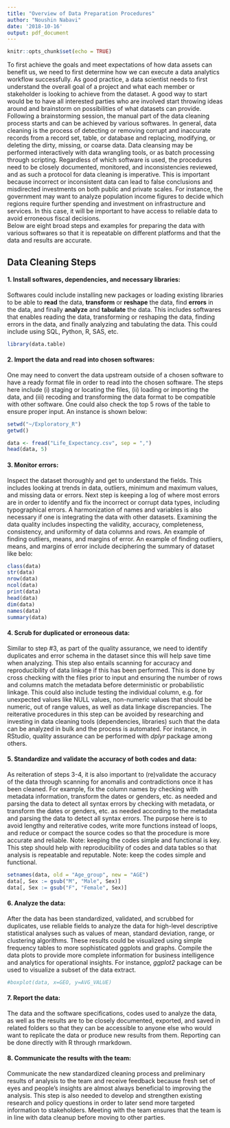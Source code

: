 ```yaml
---
title: "Overview of Data Preparation Procedures"
author: "Noushin Nabavi"
date: '2018-10-16'
output: pdf_document
---
```


```r
knitr::opts_chunk$set(echo = TRUE)
```

To first achieve the goals and meet expectations of how data assets can benefit us, we need to first determine how we can execute a data analytics workflow successfully. As good practice, a data scientist needs to first understand the overall goal of a project and what each member or stakeholder is looking to achieve from the dataset. A good way to start would be to have all interested parties who are involved start throwing ideas around and brainstorm on possibilities of what datasets can provide. Following a brainstorming session, the manual part of the data cleaning process starts and can be achieved by various softwares. In general, data cleaning is the process of detecting or removing corrupt and inaccurate records from a record set, table, or database and replacing, modifying, or deleting the dirty, missing, or coarse data. Data cleansing may be performed interactively with data wrangling tools, or as batch processing through scripting. Regardless of which software is used, the procedures need to be closely documented, monitored, and inconsistencies reviewed, and as such a protocol for data cleaning is imperative. This is important because incorrect or inconsistent data can lead to false conclusions and misdirected investments on both public and private scales. For instance, the government may want to analyze population income figures to decide which regions require further spending and investment on infrastructure and services. In this case, it will be important to have access to reliable data to avoid erroneous fiscal decisions.  
Below are eight broad steps and examples for preparing the data with various softwares so that it is repeatable on different platforms and that the data and results are accurate.


## Data Cleaning Steps

#### 1. Install softwares, dependencies, and  necessary libraries:
Softwares could include installing new packages or loading existing libraries to be able to **read** the data, **transform** or **reshape** the data, find  **errors** in the data, and finally **analyze** and **tabulate** the data.  This includes softwares that enables reading the data, transforming or reshaping the data, finding errors in the data, and finally analyzing and tabulating the data. This could include using SQL, Python, R, SAS, etc.

```r
library(data.table)
```

#### 2. Import the data and read into chosen softwares:
One may need to convert the data upstream outside of a chosen software to have a ready format file in order to read into the chosen software. The steps here include (i) staging or locating the files, (ii) loading or importing the data, and (iii) recoding and transforming the data format to be compatible with other software. One could also check the top 5 rows of the table to ensure proper input. An instance is shown below:


```r
setwd("~/Exploratory_R")
getwd()

```


```r
data <- fread("Life_Expectancy.csv", sep = ",")
head(data, 5)
```

#### 3. Monitor errors: 
Inspect the dataset thoroughly and get to understand the fields. This includes looking at trends in data, outliers, minimum and maximum values, and missing data or errors. Next step is keeping a log of where most errors are in order to identify and fix the incorrect or corrupt data types, including typographical errors. A harmonization of names and variables is also necessary if one is integrating the data with other datasets. Examining the data quality includes inspecting the validity, accuracy, completeness, consistency, and uniformity of data columns and rows. An example of finding outliers, means, and margins of error. An example of finding outliers, means, and margins of error include deciphering the summary of dataset like belo:


```r
class(data)
str(data)
nrow(data)
ncol(data)
print(data)
head(data)
dim(data)
names(data)
summary(data)
``` 

#### 4. Scrub for duplicated or erroneous data:
Similar to step #3, as part of the quality assurance, we need to identify duplicates and error schema in the dataset since this will help save time when analyzing. This step also entails scanning for accuracy and reproducibility of data linkage if this has been performed. This is done by cross checking with the files prior to input and ensuring the number of rows and columns match the metadata before deterministic or probabilistic linkage. This could also include testing the individual column, e.g. for unexpected values like NULL values, non-numeric values that should be numeric, out of range values, as well as data linkage discrepancies.
The reiterative procedures in this step can be avoided by researching and investing in data cleaning tools (dependencies, libraries) such that the data can be analyzed in bulk and the process is automated. For instance, in RStudio, quality assurance can be performed with _dplyr_ package among others.

#### 5. Standardize and validate the accuracy of both codes and data:
As reiteration of steps 3-4, it is also important to (re)validate the accuracy of the data through scanning for anomalis and contradictions once it has been cleaned. For example, fix the column names by checking with metadata information, transform the dates or genders, etc. as needed and parsing the data to detect all syntax errors by checking with metadata, or transform the dates or genders, etc. as needed according to the metadata and parsing the data to detect all syntax errors. The purpose here is to avoid lengthy and reiterative codes, write more functions instead of loops, and reduce or compact the source codes so that the procedure is more accurate and reliable. Note: keeping the codes simple and functional is key. This step should help with reproducibility of codes and data tables so that analysis is repeatable and reputable. Note: keep the codes simple and functional.



```r
setnames(data, old = "Age_group", new = "AGE")
data[, Sex := gsub("M", "Male", Sex)]
data[, Sex := gsub("F", "Female", Sex)]

``` 


#### 6. Analyze the data:
After the data has been standardized, validated, and scrubbed for duplicates, use reliable fields to analyze the data for high-level descriptive statistical analyses such as values of mean, standard deviation, range, or clustering algorithms. These results could be visualized using simple frequency tables to more sophisticated ggplots and graphs. Compile the data plots to provide more complete information for business intelligence and analytics for operational insights. For instance, _ggplot2_ package can be used to visualize a subset of the data extract.

```r
#boxplot(data, x=GEO, y=AVG_VALUE)
```

#### 7. Report the data:
The data and the software specifications,  codes used to analyze the data, as well as the results are to be closely documented, exported, and saved in related folders so that they can be accessible to anyone else who would want to replicate the data or produce new results from them. Reporting can be done directly with R through rmarkdown.


#### 8. Communicate the results with the team:
Communicate the new standardized cleaning process and preliminary results of analysis to the team and receive feedback because fresh set of eyes and people's insights are almost always beneficial to improving the analysis. This step is also needed to develop and strengthen existing research and policy questions in order to later send more targeted information to stakeholders. Meeting with the team ensures that the team is in line with data cleanup before moving to other parties.

